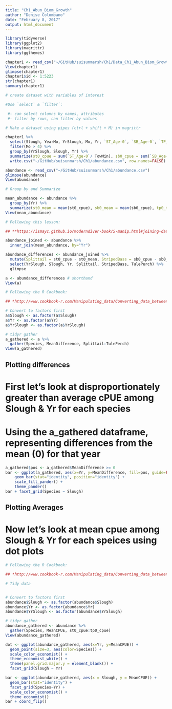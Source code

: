 ```yaml
---
title: "Ch1_Abun_Biom_Growth"
author: "Denise Colombano"
date: "February 8, 2017"
output: html_document
---
```


```r
library(tidyverse)
library(ggplot2)
library(magrittr)
library(ggthemes)

chapter1 <- read_csv("~/GitHub/suisunmarsh/Ch1/Data_Ch1_Abun_Biom_Growth.txt")
View(chapter1)
glimpse(chapter1)
chapter1$id <- 1:5223
str(chapter1)
summary(chapter1)

```

```r
# create dataset with variables of interest

#Use `select` & `filter`:

 #- can select columns by names, attributes
 #- filter by rows, can filter by values

# Make a dataset using pipes (ctrl + shift + M) in magrittr

chapter1 %>% 
  select(Slough, YearMo, YrSlough, Mo, Yr, `ST_Age-0`, `SB_Age-0`, `TP_Age-0`, TowMin) %>% 
  filter(Mo > 4) %>% 
  group_by(YrSlough, Slough, Yr) %>% 
  summarize(st0_cpue = sum(`ST_Age-0`/ TowMin), sb0_cpue = sum(`SB_Age-0`/ TowMin), tp0_cpue = sum(`TP_Age-0`/ TowMin)) %>% 
  write.csv("~/GitHub/suisunmarsh/Ch1/abundance.csv", row.names=FALSE)

abundance <- read_csv("~/GitHub/suisunmarsh/Ch1/abundance.csv")
glimpse(abundance)
View(abundance)
```

```r
# Group by and Summarize

mean_abundance <- abundance %>%
  group_by(Yr) %>% 
  summarize(st0_mean = mean(st0_cpue), sb0_mean = mean(sb0_cpue), tp0_mean = mean(tp0_cpue))
View(mean_abundance)
```

```r

# Following this lesson:

## **https://ismayc.github.io/moderndiver-book/5-manip.html#joining-data-frames**

abundance_joined <- abundance %>%
  inner_join(mean_abundance, by="Yr")
```

```r
abundance_differences <- abundance_joined %>% 
  mutate(Splittail = st0_cpue - st0_mean, StripedBass = sb0_cpue - sb0_mean, TulePerch = tp0_cpue - tp0_mean) %>% #calculate differences
  select(YrSlough, Slough, Yr, Splittail, StripedBass, TulePerch) %>% 
  glimpse

a <- abundance_differences # shorthand
View(a)
```

```r

# Following the R Cookbook:

## *http://www.cookbook-r.com/Manipulating_data/Converting_data_between_wide_and_long_format/**

# Convert to factors first
a$Slough <- as.factor(a$Slough)
a$Yr <- as.factor(a$Yr)
a$YrSlough <- as.factor(a$YrSlough)

# tidyr gather
a_gathered <- a %>% 
  gather(Species, MeanDifference, Splittail:TulePerch)
View(a_gathered)
```

## Plotting differences
# First let's look at disproportionately greater than average cPUE among Slough & Yr for each species
# Using the a_gathered dataframe, representing differences from the mean (0) for that year

```r
a_gathered$pos <- a_gathered$MeanDifference >= 0
bar <- ggplot(a_gathered, aes(x=Yr, y=MeanDifference, fill=pos, guide=FALSE)) +
    geom_bar(stat="identity", position="identity") +
    scale_fill_pander() +
    theme_pander()
bar + facet_grid(Species ~ Slough) 
```



## Plotting Averages
# Now let's look at mean cpue among Slough & Yr  for each speices using dot plots
```r

# Following the R Cookbook:

## *http://www.cookbook-r.com/Manipulating_data/Converting_data_between_wide_and_long_format/**

# Tidy data


# Convert to factors first
abundance$Slough <- as.factor(abundance$Slough)
abundance$Yr <- as.factor(abundance$Yr)
abundance$YrSlough <- as.factor(abundance$YrSlough)

# tidyr gather
abundance_gathered <- abundance %>% 
  gather(Species, MeanCPUE, st0_cpue:tp0_cpue) 
View(abundance_gathered)
```


```r
dot <- ggplot(abundance_gathered, aes(x=Yr, y=MeanCPUE)) +
  geom_point(size=3, aes(color=Species)) +
  scale_color_economist() +
  theme_economist_white() +
  theme(panel.grid.major.y = element_blank()) +
  facet_grid(Slough ~ Yr)
```

```r
bar <- ggplot(abundance_gathered, aes(x = Slough, y = MeanCPUE)) +
  geom_bar(stat="identity") +
  facet_grid(Species~Yr) +
  scale_color_economist() +
  theme_economist()
bar + coord_flip()
```


